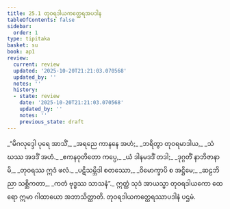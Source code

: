 ```yaml
---
title: 25.1 တုဝရဒါယကတ္ထေရအပဒါန
tableOfContents: false
sidebar:
  order: 1
type: tipitaka
basket: su
book: ap1
review:
  current: review
  updated: '2025-10-20T21:21:03.070568'
  updated_by: ''
  notes: ''
  history:
  - state: review
    date: '2025-10-20T21:21:03.070568'
    updated_by: ''
    notes: ''
    previous_state: draft
---
```



<DynamicBreadcrumb />


<ReviewStatus review={frontmatter.review} showDetails={true} />

<HypothesisAnnotation frontmatter={frontmatter} />

<Division number="1" book="ap1" e="ch" v="20" p="250">

<Paragraph number="3034" type="verses" book="ap1">
_“မိဂလုဒ္ဒေါ ပုရေ အာသိံ,_  
_အရညေ ကာနနေ အဟံ;_  
_ဘရိတွာ တုဝရမာဒါယ,_  
_သံဃဿ အဒဒိံ အဟံ._  

</Paragraph>

</Division>
<Division number="2" book="ap1" e="ch" v="20" p="250">

<Paragraph number="3035" type="verses" book="ap1">
_ဧကနဝုတိတော ကပ္ပေ,_  
_ယံ ဒါနမဒဒိံ တဒါ;_  
_ဒုဂ္ဂတိံ နာဘိဇာနာမိ,_  
_တုဝရဿ ဣဒံ ဖလံ._  

</Paragraph>

</Division>
<Division number="3" book="ap1" e="ch" v="20" p="250">

<Paragraph number="3036" type="verses" book="ap1">
_ပဋိသမ္ဘိဒါ စတဿော,_  
_ဝိမောက္ခာပိ စ အဋ္ဌိမေ;_  
_ဆဠဘိညာ သစ္ဆိကတာ,_  
_ကတံ ဗုဒ္ဓဿ သာသနံ”._  

</Paragraph>

<Paragraph number="3037" book="ap1">
ဣတ္ထံ သုဒံ အာယသ္မာ တုဝရဒါယကော ထေရော ဣမာ ဂါထာယော အဘာသိတ္ထာတိ.

</Paragraph>
</Division>

<Paragraph number="3038" type="center" book="ap1">
တုဝရဒါယကတ္ထေရဿာပဒါနံ ပဌမံ.
</Paragraph>